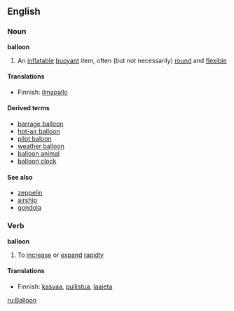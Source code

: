 ==English==

===Noun===
'''balloon'''

# An [[inflatable]] [[buoyant]] item, often (but not necessarily) [[round]] and [[flexible]]

====Translations====
*Finnish: [[ilmapallo]]

====Derived terms====
*[[barrage balloon]]
*[[hot-air balloon]]
*[[pilot baloon]]
*[[weather balloon]]
*[[balloon animal]]
*[[balloon clock]]

====See also====
*[[zeppelin]]
*[[airship]]
*[[gondola]]

===Verb===
'''balloon'''

# To [[increase]] or [[expand]] [[rapid]]ly

====Translations====
*Finnish: [[kasvaa]], [[pullistua]], [[laajeta]]

[[ru:Balloon]]